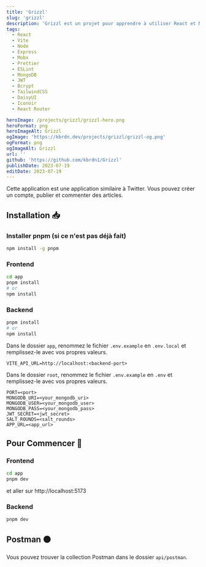 ```yaml
---
title: 'Grizzl'
slug: 'grizzl'
description: 'Grizzl est un projet pour apprendre à utiliser React et Node.'
tags:
  - React
  - Vite
  - Node
  - Express
  - Mobx
  - Prettier
  - ESLint
  - MongoDB
  - JWT
  - Bcrypt
  - TailwindCSS
  - DaisyUI
  - Iconoir
  - React Router

heroImage: /projects/grizzl/grizzl-hero.png
heroFormat: png
heroImageAlt: Grizzl
ogImage: 'https://kbrdn.dev/projects/grizzl/grizzl-og.png'
ogFormat: png
ogImageAlt: Grizzl
url: ''
github: 'https://github.com/kbrdn1/Grizzl'
publishDate: 2023-07-19
editDate: 2023-07-19
---
```


Cette application est une application similaire à Twitter. Vous pouvez créer un compte, publier et commenter des articles.

## Installation 📥

### Installer pnpm (si ce n'est pas déjà fait)

```bash
npm install -g pnpm
```

### Frontend

```bash
cd app
pnpm install
# or
npm install
```

### Backend

```bash
pnpm install
# or
npm install
```

Dans le dossier `app`, renommez le fichier `.env.example` en `.env.local` et remplissez-le avec vos propres valeurs.

```env
VITE_API_URL=http://localhost:<backend-port>
```

Dans le dossier `root`, renommez le fichier `.env.example` en `.env` et remplissez-le avec vos propres valeurs.

```env
PORT=<port>
MONGODB_URI=<your_mongodb_uri>
MONGODB_USER=<your_mongodb_user>
MONGODB_PASS=<your_mongodb_pass>
JWT_SECRET=<jwt_secret>
SALT_ROUNDS=<salt_rounds>
APP_URL=<app_url>
```

## Pour Commencer 🏁

### Frontend

```bash
cd app
pnpm dev
```

et aller sur http://localhost:5173

### Backend

```bash
pnpm dev
```

## Postman 🟠

Vous pouvez trouver la collection Postman dans le dossier `api/postman`.